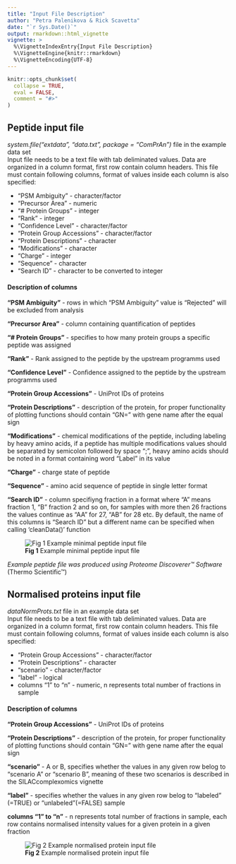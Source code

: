 ```yaml
---
title: "Input File Description"
author: "Petra Palenikova & Rick Scavetta"
date: "`r Sys.Date()`"
output: rmarkdown::html_vignette
vignette: >
  %\VignetteIndexEntry{Input File Description}
  %\VignetteEngine{knitr::rmarkdown}
  %\VignetteEncoding{UTF-8}
---
```


```r
knitr::opts_chunk$set(
  collapse = TRUE,
  eval = FALSE,
  comment = "#>"
)
```
## Peptide input file
*system.file("extdata", "data.txt", package = "ComPrAn")* file in the example 
data set  
Input file needs to be a text file with tab deliminated values. Data are 
organized in a column format, first row contain column headers. 
This file must contain following columns, format of values inside each column
is also specified:   

* "PSM Ambiguity" - character/factor
* "Precursor Area" - numeric
* "# Protein Groups" - integer
* "Rank" - integer
* "Confidence Level" - character/factor
* "Protein Group Accessions" -  character/factor
* "Protein Descriptions" - character
* "Modifications" - character
* "Charge" - integer
* "Sequence" - character
* "Search ID" - character to be converted to integer

#### Description of columns

**"PSM Ambiguity"** - rows in which "PSM Ambiguity" value is "Rejected" will
be excluded from analysis

**"Precursor Area"** - column containing quantification of peptides 

**"# Protein Groups"** - specifies to how many protein groups a specific peptide 
was assigned

**"Rank"** - Rank assigned to the peptide by the upstream programms used

**"Confidence Level"** - Confidence assigned to the peptide by the upstream 
programms used

**"Protein Group Accessions"** - UniProt IDs of proteins

**"Protein Descriptions"** - description of the protein, for proper 
functionality of plotting functions should contain "GN=" with gene name after 
the equal sign

**"Modifications"** - chemical modifications of the peptide, including labeling
by heavy amino acids, if a peptide has multiple modifications values should be 
separated by semicolon followed by space "; ", heavy amino acids should be noted
in a format containing word "Label" in its value

**"Charge"** - charge state of peptide

**"Sequence"** - amino acid sequence of peptide in single letter format

**"Search ID"** - column specifiyng fraction in a format where "A" means 
fraction 1, "B" fraction 2 and so on, for samples with more then 26 fractions 
the values continue as "AA" for 27, "AB" for 28 etc. By default, the name of 
this columns is "Search ID" but a different name can be specified when calling 'cleanData()' function

![**Fig 1** Example minimal peptide input file](peptideInputFile.png)  

*Example peptide file was produced using Proteome Discoverer™ Software* (Thermo Scientific™)

## Normalised proteins input file
*dataNormProts.txt* file in an example data set  
Input file needs to be a text file with tab deliminated values. Data are 
organized in a column format, first row contain column headers. 
This file must contain following columns, format of values inside each column 
is also specified:   

* "Protein Group Accessions" -  character/factor
* "Protein Descriptions" - character
* "scenario" - character/factor
* "label" - logical
* columns "1" to "n" - numeric, n represents total number of fractions in sample


#### Description of columns

**"Protein Group Accessions"** - UniProt IDs of proteins

**"Protein Descriptions"** - description of the protein, for proper 
functionality of plotting functions should contain "GN=" with gene name after 
the equal sign

**"scenario"** - A or B, specifies whether the values in any given row belog to
"scenario A" or "scenario B", meaning of these two scenarios is described in the SILACcomplexomics vignette

**"label"** - specifies whether the values in any given row belog to "labeled"
(=TRUE) or "unlabeled"(=FALSE) sample

**columns "1" to "n"** - n represents total number of fractions in sample, each row contains normalised intensity values for a given protein in a given fraction

![**Fig 2** Example normalised protein input file](normProtInput.png)
